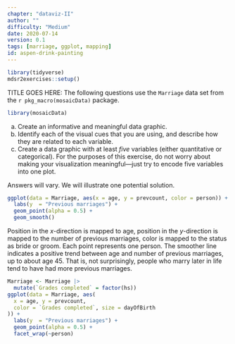 ```yaml
---
chapter: "dataviz-II"
author: ""
difficulty: "Medium"
date: 2020-07-14 
version: 0.1
tags: [marriage, ggplot, mapping]
id: aspen-drink-painting
---
```


```r
library(tidyverse)
mdsr2exercises::setup()
```

TITLE GOES HERE: The following questions use the `Marriage` data set from the `r pkg_macro(mosaicData)` package.

```r
library(mosaicData)
```

a. Create an informative and meaningful data graphic.
b. Identify each of the visual cues that you are using, and describe how they are related to each variable. 
c. Create a data graphic with at least *five* variables (either quantitative or categorical). For the purposes of this exercise, do not worry about making your visualization meaningful---just try to encode five variables into one plot. 

<!--begin-answer-->
Answers will vary. We will illustrate one potential solution. 
  
```r
ggplot(data = Marriage, aes(x = age, y = prevcount, color = person)) +
  labs(y  = "Previous marriages") +
  geom_point(alpha = 0.5) +
  geom_smooth()
```

 Position in the $x$-direction is mapped to age, position in the $y$-direction is mapped to the number of previous marriages, color is mapped to the status as bride or groom. Each point represents one person. The smoother line indicates a positive trend between age and number of previous marriages, up to about age 45. That is, not surprisingly, people who marry later in life tend to have had more previous marriages. 

```r
Marriage <- Marriage |>
  mutate(`Grades completed` = factor(hs))
ggplot(data = Marriage, aes(
  x = age, y = prevcount,
  color = `Grades completed`, size = dayOfBirth
)) +
  labs(y  = "Previous marriages") +
  geom_point(alpha = 0.5) +
  facet_wrap(~person)
```

<!--end-answer-->


